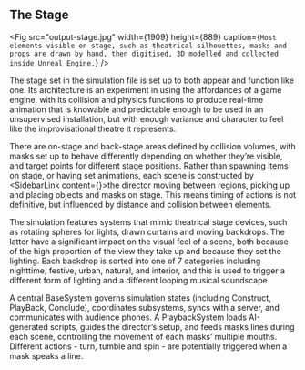 
## The Stage

<Fig
    src="output-stage.jpg"
    width={1909}
    height={889}
    caption={`Most elements visible on stage, such as theatrical silhouettes, masks and props are drawn by hand, then digitised, 3D modelled and collected inside Unreal Engine.`}
/>

The stage set in the simulation file is set up to both appear and function like one. Its architecture is an experiment in using the affordances of a game engine, with its collision and physics functions to produce real-time animation that is knowable and predictable enough to be used in an unsupervised installation, but with enough variance and character to feel like the improvisational theatre it represents.

There are on-stage and back-stage areas defined by collision volumes, with masks set up to behave differently depending on whether they’re visible, and target points for different stage positions. Rather than spawning items on stage, or having set animations, each scene is constructed by <SidebarLink content={<SectionTheDirector/>}>the director</SidebarLink> moving between regions, picking up and placing objects and masks on stage. This means timing of actions is not definitive, but influenced by distance and collision between elements. 

The simulation features systems that mimic theatrical stage devices, such as rotating spheres for lights, drawn curtains and moving backdrops. The latter have a significant impact on the visual feel of a scene, both because of the high proportion of the view they take up and because they set the lighting. Each backdrop is sorted into one of 7 categories including nighttime, festive, urban, natural, and interior, and this is used to trigger a different form of lighting and a different looping musical soundscape. 

A central BaseSystem governs simulation states (including Construct, PlayBack, Conclude), coordinates subsystems, syncs with a server, and communicates with audience phones. A PlaybackSystem loads AI-generated scripts, guides the director’s setup, and feeds masks lines during each scene, controlling the movement of each masks’ multiple mouths. Different actions - turn, tumble and spin - are potentially triggered when a mask speaks a line.